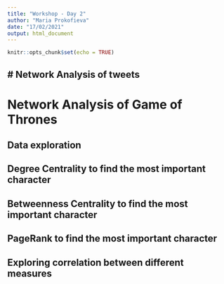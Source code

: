 ```yaml
---
title: "Workshop - Day 2"
author: "Maria Prokofieva"
date: "17/02/2021"
output: html_document
---
```


```r
knitr::opts_chunk$set(echo = TRUE)
```

# Network Analysis of tweets
----

# Network Analysis of Game of Thrones

## Data exploration

## Degree Centrality to find the most important character

## Betweenness Centrality to find the most important character

## PageRank to find the most important character

## Exploring correlation between different measures


##
